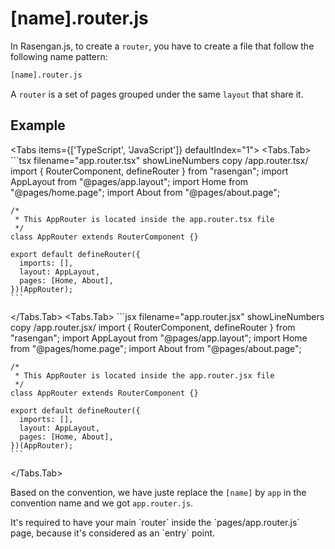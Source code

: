 
# [name].router.js

In Rasengan.js, to create a `router`, you have to create a file that follow the following name pattern: 

```txt showLineNumbers copy /router.js/
[name].router.js
```

A `router` is a set of pages grouped under the same `layout` that share it.

## Example 

<Tabs items={['TypeScript', 'JavaScript']} defaultIndex="1">
  <Tabs.Tab>
    ```tsx filename="app.router.tsx" showLineNumbers copy /app.router.tsx/
    import { RouterComponent, defineRouter } from "rasengan";
    import AppLayout from "@pages/app.layout";
    import Home from "@pages/home.page";
    import About from "@pages/about.page";

    /*
     * This AppRouter is located inside the app.router.tsx file
     */
    class AppRouter extends RouterComponent {}

    export default defineRouter({
      imports: [],
      layout: AppLayout,
      pages: [Home, About],
    })(AppRouter);
    ```
  </Tabs.Tab>
  <Tabs.Tab>
    ```jsx filename="app.router.jsx" showLineNumbers copy /app.router.jsx/
    import { RouterComponent, defineRouter } from "rasengan";
    import AppLayout from "@pages/app.layout";
    import Home from "@pages/home.page";
    import About from "@pages/about.page";

    /*
     * This AppRouter is located inside the app.router.jsx file
     */
    class AppRouter extends RouterComponent {}

    export default defineRouter({
      imports: [],
      layout: AppLayout,
      pages: [Home, About],
    })(AppRouter);
    ```
  </Tabs.Tab>
</Tabs>

Based on the convention, we have juste replace the `[name]` by `app` in the convention name and we got `app.router.js`.

<AlertBox type="error">
It's required to have your main `router` inside the `pages/app.router.js` page, because it's considered as an `entry` point.
</AlertBox>
